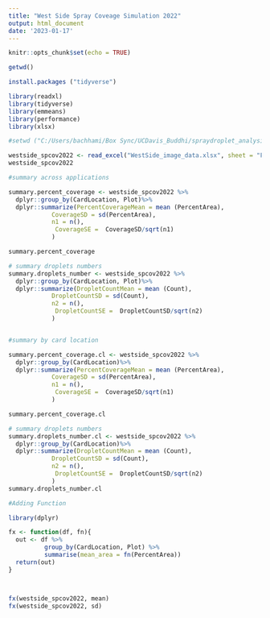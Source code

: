 ```yaml
---
title: "West Side Spray Coveage Simulation 2022"
output: html_document
date: '2023-01-17'
---
```


```r
knitr::opts_chunk$set(echo = TRUE)
```

```r
getwd()

```

```r
install.packages ("tidyverse")
```


```r
library(readxl)
library(tidyverse)
library(emmeans)
library(performance)
library(xlsx)
```

```r
#setwd ("C:/Users/bachhami/Box Sync/UCDavis_Buddhi/spraydroplet_analysis/droplet_size_2/WestSideSpCov2022")

westside_spcov2022 <- read_excel("WestSide_image_data.xlsx", sheet = "ForR.WS.SP.2022")
westside_spcov2022
```

```r
#summary across applications

summary.percent_coverage <- westside_spcov2022 %>%
  dplyr::group_by(CardLocation, Plot)%>%
  dplyr::summarize(PercentCoverageMean = mean (PercentArea),
            CoverageSD = sd(PercentArea),
            n1 = n(),
             CoverageSE =  CoverageSD/sqrt(n1)
            )

summary.percent_coverage

# summary droplets numbers
summary.droplets_number <- westside_spcov2022 %>%
  dplyr::group_by(CardLocation, Plot)%>%
  dplyr::summarize(DropletCountMean = mean (Count),
            DropletCountSD = sd(Count),
            n2 = n(),
             DropletCountSE =  DropletCountSD/sqrt(n2)
            )


#summary by card location

summary.percent_coverage.cl <- westside_spcov2022 %>%
  dplyr::group_by(CardLocation)%>%
  dplyr::summarize(PercentCoverageMean = mean (PercentArea),
            CoverageSD = sd(PercentArea),
            n1 = n(),
             CoverageSE =  CoverageSD/sqrt(n1)
            )

summary.percent_coverage.cl

# summary droplets numbers
summary.droplets_number.cl <- westside_spcov2022 %>%
  dplyr::group_by(CardLocation)%>%
  dplyr::summarize(DropletCountMean = mean (Count),
            DropletCountSD = sd(Count),
            n2 = n(),
             DropletCountSE =  DropletCountSD/sqrt(n2)
            )
summary.droplets_number.cl
```

```r
#Adding Function 

library(dplyr)

fx <- function(df, fn){
  out <- df %>% 
          group_by(CardLocation, Plot) %>% 
          summarise(mean_area = fn(PercentArea))
  return(out)
}



fx(westside_spcov2022, mean)
fx(westside_spcov2022, sd)

```

